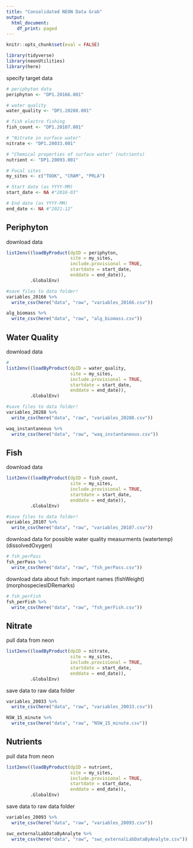 ```yaml
---
title: "Consolidated NEON Data Grab"
output:
  html_document:
    df_print: paged
---
```


```r
knitr::opts_chunk$set(eval = FALSE)
```


```r
library(tidyverse)
library(neonUtilities)
library(here)
```

specify target data
```r
# periphyton data
periphyton <- "DP1.20166.001"

# water quality 
water_quality <- "DP1.20288.001"

# fish electro fishing 
fish_count <- "DP1.20107.001"

# "Nitrate in surface water"
nitrate <- "DP1.20033.001"

# "Chemical properties of surface water" (nutrients)
nutrient <- "DP1.20093.001"

# Focal sites
my_sites <- c("TOOK", "CRAM", "PRLA")

# Start date (as YYYY-MM)
start_date <- NA #"2016-03"

# End date (as YYYY-MM)
end_date <- NA #"2021-12"
```

## Periphyton
download data
```r
list2env((loadByProduct(dpID = periphyton, 
                        site = my_sites, 
                        include.provisional = TRUE,
                        startdate = start_date,
                        enddate = end_date)),
         .GlobalEnv)
```

```r
#save files to data folder! 
variables_20166 %>% 
  write_csv(here("data", "raw", "variables_20166.csv"))

alg_biomass %>% 
  write_csv(here("data", "raw", "alg_biomass.csv"))

```

## Water Quality
download data
```r
# 
list2env((loadByProduct(dpID = water_quality, 
                        site = my_sites, 
                        include.provisional = TRUE,
                        startdate = start_date,
                        enddate = end_date)),
         .GlobalEnv)
```

```r
#save files to data folder! 
variables_20288 %>% 
  write_csv(here("data", "raw", "variables_20288.csv"))

waq_instantaneous %>% 
  write_csv(here("data", "raw", "waq_instantaneous.csv"))

```
## Fish
download data
```r
list2env((loadByProduct(dpID = fish_count, 
                        site = my_sites, 
                        include.provisional = TRUE,
                        startdate = start_date,
                        enddate = end_date)),
         .GlobalEnv)
```

```r
#save files to data folder! 
variables_20107 %>% 
  write_csv(here("data", "raw", "variables_20107.csv"))
```

download data for possible water quality measurments (watertemp)(dissolvedOxygen)
```r
# fsh_perPass
fsh_perPass %>% 
  write_csv(here("data", "raw", "fsh_perPass.csv"))
```

download data about fish: important names (fishWeight) (morphospeciesIDRemarks)
```r
# fsh_perFish
fsh_perFish %>% 
  write_csv(here("data", "raw", "fsh_perFish.csv"))
```
## Nitrate
pull data from neon 
```r
list2env((loadByProduct(dpID = nitrate, 
                        site = my_sites, 
                        include.provisional = TRUE,
                        startdate = start_date,
                        enddate = end_date)),
         .GlobalEnv)
```

save data to raw data folder 
```r
variables_20033 %>% 
  write_csv(here("data", "raw", "variables_20033.csv"))

NSW_15_minute %>% 
  write_csv(here("data", "raw", "NSW_15_minute.csv"))

```

## Nutrients
pull data from neon 
```r
list2env((loadByProduct(dpID = nutrient, 
                        site = my_sites, 
                        include.provisional = TRUE,
                        startdate = start_date,
                        enddate = end_date)),
         .GlobalEnv)
```

save data to raw data folder 
```r
variables_20093 %>% 
  write_csv(here("data", "raw", "variables_20093.csv"))

swc_externalLabDataByAnalyte %>% 
  write_csv(here("data", "raw", "swc_externalLabDataByAnalyte.csv"))

```